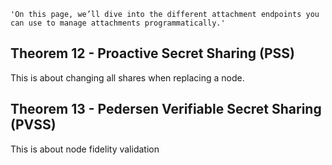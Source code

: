     'On this page, we’ll dive into the different attachment endpoints you can use to manage attachments programmatically.'

## Theorem 12 - Proactive Secret Sharing (PSS)

This is about changing all shares when replacing a node.

## Theorem 13 - Pedersen Verifiable Secret Sharing (PVSS)

This is about node fidelity validation

